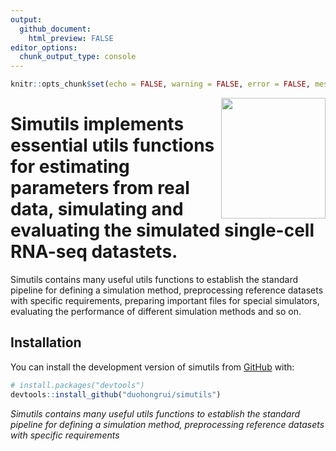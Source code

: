 ```yaml
---
output:
  github_document:
    html_preview: FALSE
editor_options: 
  chunk_output_type: console
---
```


```r
knitr::opts_chunk$set(echo = FALSE, warning = FALSE, error = FALSE, message = FALSE)
```

<img src="man/figures/simutils_logo.png" align="right" width = "167px" height="193px"/>

# Simutils implements essential utils functions for estimating parameters from real data, simulating and evaluating the simulated single-cell RNA-seq datastets.

Simutils contains many useful utils functions to establish the standard pipeline for defining a simulation method, preprocessing reference datasets with specific requirements, preparing important files for special simulators, evaluating the performance of different simulation methods and so on.

## Installation

You can install the development version of simutils from [GitHub](https://github.com/) with:

``` r
# install.packages("devtools")
devtools::install_github("duohongrui/simutils")
```

<em>
Simutils contains many useful utils functions to establish the standard
pipeline for defining a simulation method, preprocessing reference
datasets with specific requirements
</em>


